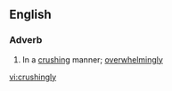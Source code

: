 ==English==

===Adverb===
{{en-adv}}

# In a [[crushing]] manner; [[overwhelmingly]]

[[vi:crushingly]]